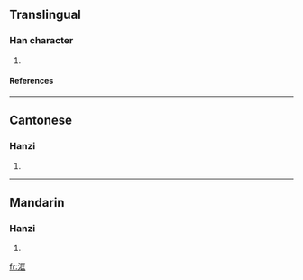 ==Translingual==
===Han character===
{{Han char|rn=85|rad=水|as=06|sn=9|four=3111<sub>1</sub>|canj=水尸一土 (ESMG), X水尸一土 (XESMG)}}
# {{defn|Han|sort=水06}}
====References====
{{Han ref|kx=0621.250|dkj=17406|hdz=31601.040|uh=6D2D|ud=27949|bh=CF6F|bd=53103}}

----
==Cantonese==
===Hanzi===
{{yue-hanzi|jyut=|y=hong1}}
# {{defn|Cantonese}}

----
==Mandarin==
===Hanzi===
{{cmn-hanzi|pin=[[kuāng]] (kuang1)|wg=k'uang<sup>1</sup>}}
# {{defn|Mandarin}}

[[fr:洭]]